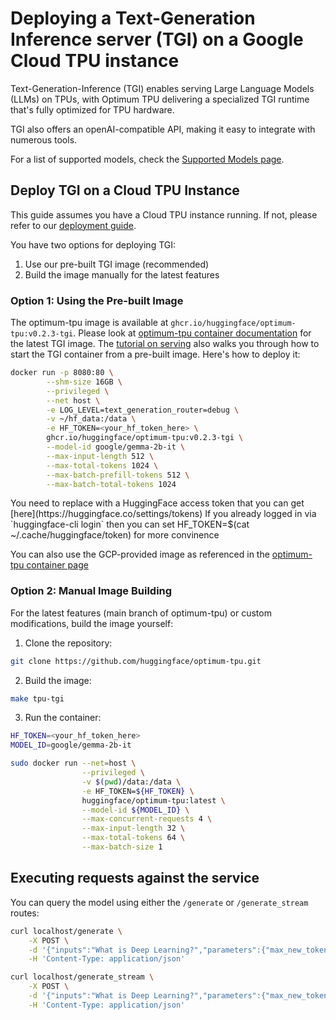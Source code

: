 # Deploying a Text-Generation Inference server (TGI) on a Google Cloud TPU instance

Text-Generation-Inference (TGI) enables serving Large Language Models (LLMs) on TPUs, with Optimum TPU delivering a specialized TGI runtime that's fully optimized for TPU hardware.

TGI also offers an openAI-compatible API, making it easy to integrate with numerous tools.

For a list of supported models, check the [Supported Models page](../supported-architectures).

## Deploy TGI on a Cloud TPU Instance

This guide assumes you have a Cloud TPU instance running. If not, please refer to our [deployment guide](./deploy).

You have two options for deploying TGI:
1. Use our pre-built TGI image (recommended)
2. Build the image manually for the latest features

### Option 1: Using the Pre-built Image

The optimum-tpu image is available at `ghcr.io/huggingface/optimum-tpu:v0.2.3-tgi`. Please look at [optimum-tpu container documentation](../optimum_container) for the latest TGI image. The [tutorial on serving](../tutorials/inference_on_tpu) also walks you through how to start the TGI container from a pre-built image. Here's how to deploy it:

```bash
docker run -p 8080:80 \
        --shm-size 16GB \
        --privileged \
        --net host \
        -e LOG_LEVEL=text_generation_router=debug \
        -v ~/hf_data:/data \
        -e HF_TOKEN=<your_hf_token_here> \
        ghcr.io/huggingface/optimum-tpu:v0.2.3-tgi \
        --model-id google/gemma-2b-it \
        --max-input-length 512 \
        --max-total-tokens 1024 \
        --max-batch-prefill-tokens 512 \
        --max-batch-total-tokens 1024
```

<Tip warning={true}>
You need to replace <your_hf_token_here> with a HuggingFace access token that you can get [here](https://huggingface.co/settings/tokens)
</Tip>

<Tip warning>
If you already logged in via `huggingface-cli login` then you can set HF_TOKEN=$(cat ~/.cache/huggingface/token) for more convinence
</Tip>

You can also use the GCP-provided image as referenced in the [optimum-tpu container page](../optimum_container)

### Option 2: Manual Image Building

For the latest features (main branch of optimum-tpu) or custom modifications, build the image yourself:

1. Clone the repository:
```bash
git clone https://github.com/huggingface/optimum-tpu.git
```

2. Build the image:
```bash
make tpu-tgi
```

3. Run the container:
```bash
HF_TOKEN=<your_hf_token_here>
MODEL_ID=google/gemma-2b-it

sudo docker run --net=host \
                --privileged \
                -v $(pwd)/data:/data \
                -e HF_TOKEN=${HF_TOKEN} \
                huggingface/optimum-tpu:latest \
                --model-id ${MODEL_ID} \
                --max-concurrent-requests 4 \
                --max-input-length 32 \
                --max-total-tokens 64 \
                --max-batch-size 1
```

## Executing requests against the service

You can query the model using either the `/generate` or `/generate_stream` routes:


```bash
curl localhost/generate \
    -X POST \
    -d '{"inputs":"What is Deep Learning?","parameters":{"max_new_tokens":20}}' \
    -H 'Content-Type: application/json'
```

```bash
curl localhost/generate_stream \
    -X POST \
    -d '{"inputs":"What is Deep Learning?","parameters":{"max_new_tokens":20}}' \
    -H 'Content-Type: application/json'
```